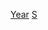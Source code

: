 {{Parent category}}
{{Commons category|Olympic snowboarders by year}}
[[Category:奧運單板滑雪運動員|Year]]
[[Category:各年各项目冬季奥运运动员|S]]